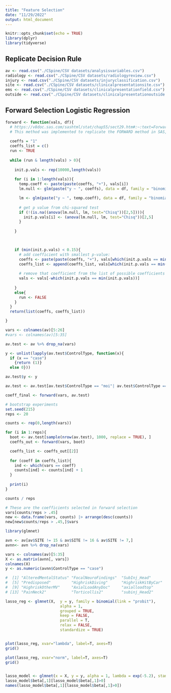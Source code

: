 ```yaml
---
title: "Feature Selection"
date: "11/29/2022"
output: html_document
---
```


```r
knitr::opts_chunk$set(echo = TRUE)
library(dplyr)
library(tidyverse)
```

## Replicate Decision Rule 



```r
av <- read.csv("./CSpine/CSV datasets/analysisvariables.csv")
radiology <- read.csv("./CSpine/CSV datasets/radiologyreview.csv")
injury <- read.csv("./CSpine/CSV datasets/injuryclassification.csv")
site <- read.csv("./CSpine/CSV datasets/clinicalpresentationsite.csv")
ems <- read.csv("./CSpine/CSV datasets/clinicalpresentationfield.csv")
outside <- read.csv("./CSpine/CSV datasets/clinicalpresentationoutside.csv")
```



## Forward Selection Logistic Regression


```r
forward <- function(vals, df){
  # https://v8doc.sas.com/sashtml/stat/chap55/sect29.htm#:~:text=Forward%20Selection%20(FORWARD),model%20if%20it%20is%20included.
  # This method was implemented to replicate the FORWARD method in SAS, which was used in the paper
  
  coeffs = "1"
  coeffs_list = c()
  run <- TRUE 
  
  while (run & length(vals) > 0){
    
    init.p.vals <- rep(10000,length(vals))
    
    for (i in 1:length(vals)){
      temp.coeff <- paste(paste(coeffs, "+"), vals[i])
      lm.null <- glm(paste("y ~ ", coeffs), data = df, family = "binomial")

      lm <- glm(paste("y ~ ", temp.coeff), data = df, family = "binomial")
      
      # get p value from chi-squared test 
      if (!(is.na((anova(lm.null, lm, test="Chisq"))[2,5]))){
        init.p.vals[i] <- (anova(lm.null, lm, test="Chisq"))[2,5]
      }
      
    }


    
    if (min(init.p.vals) < 0.15){
      # add coefficient with smallest p-value:
      coeffs <- paste(paste(coeffs, "+"), vals[which(init.p.vals == min(init.p.vals))])
      coeffs_list <- append(coeffs_list, vals[which(init.p.vals == min(init.p.vals))])
      
      # remove that coefficient from the list of possible coefficients 
      vals <- vals[-which(init.p.vals == min(init.p.vals))]
      
    }
    else{
      run <- FALSE
    }
  }
  return(list(coeffs, coeffs_list))

}

```


```r
vars <- colnames(av)[5:26]
#vars <- colnames(av)[5:35]

av.test <- av %>% drop_na(vars)

y <- unlist(lapply(av.test$ControlType, function(x){
  if (x == "case")
    {return (1)} 
  else 0}))

av.test$y <- y

av.test <- av.test[av.test$ControlType == "moi"| av.test$ControlType == "case", ]

coeff_final <- forward(vars, av.test)
```

```r

# bootstrap experiments 
set.seed(215)
reps <- 20

counts <- rep(0,length(vars))

for (i in 1:reps){
  boot <- av.test[sample(nrow(av.test), 1000, replace = TRUE), ]
  coeffs_out <- forward(vars, boot)

  coeffs_list <- coeffs_out[[2]]
  
  for (coeff in coeffs_list){
    ind <- which(vars == coeff)
    counts[ind] <- counts[ind] + 1
  }
  
  print(i)
}

counts / reps
```

```r
# These are the coefficients selected in forward selection
vars[counts/reps > .45]
new <- data.frame(vars, counts) |> arrange(desc(counts))
new[new$counts/reps > .45,]$vars
```



```r

library(glmnet)

avn <- av[av$SITE != 15 & av$SITE != 16 & av$SITE != 7,]
avnn<- avn %>% drop_na(vars)

vars <- colnames(av)[5:35]
X <- as.matrix(avnn[, vars])
colnames(X)
y <- as.numeric(avnn$ControlType == "case")

#  [1] "AlteredMentalStatus" "FocalNeuroFindings"  "SubInj_Head"         "SubInj_TorsoTrunk"  
#  [5] "Predisposed"         "HighriskDiving"      "HighriskHitByCar"    "HighriskMVC"        
#  [9] "HighriskOtherMV"     "AxialLoadAnyDoc"     "axialloadtop"        "FocalNeuroFindings2"
# [13] "PainNeck2"           "Torticollis2"        "subinj_Head2"        "subinj_Face2"     

lasso_reg <- glmnet(X,  y = y, family = binomial(link = "probit"), 
                        alpha = 1,
                        grouped = TRUE,
                        keep = FALSE,
                        parallel = T,
                        relax = FALSE,
                        standardize = TRUE)


plot(lasso_reg, xvar="lambda", label=T, axes=T)
grid()

plot(lasso_reg, xvar="norm", label=T, axes=T)
grid()


lasso_model <- glmnet(x = X, y = y, alpha = 1, lambda = exp(-5.2), standardize = TRUE)
lasso_model$beta[,1][lasso_model$beta[,1]>0]
names(lasso_model$beta[,1][lasso_model$beta[,1]>0])

```






